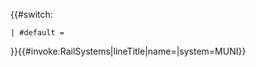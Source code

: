 <includeonly>{{#switch:{{{2|}}}
 | #default = 
}}{{#invoke:RailSystems|lineTitle|name={{{1|}}}|system=MUNI}}</includeonly><noinclude>
{{documentation}}
</noinclude>